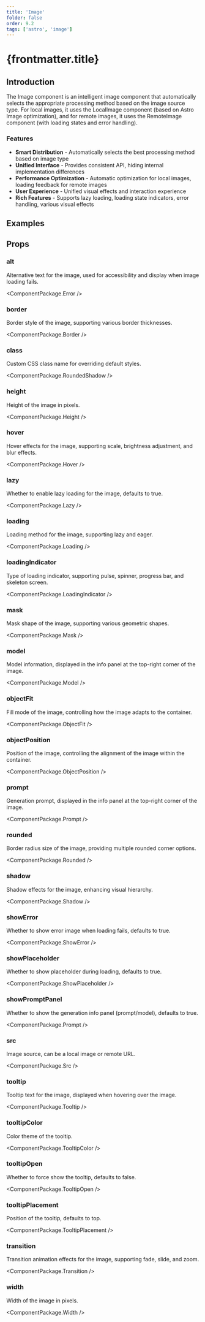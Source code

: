 ```yaml
---
title: 'Image'
folder: false
order: 9.2
tags: ['astro', 'image']
---
```



# {frontmatter.title}

## Introduction

The Image component is an intelligent image component that automatically selects the appropriate processing method based on the image source type. For local images, it uses the LocalImage component (based on Astro Image optimization), and for remote images, it uses the RemoteImage component (with loading states and error handling).

### Features

- **Smart Distribution** - Automatically selects the best processing method based on image type
- **Unified Interface** - Provides consistent API, hiding internal implementation differences
- **Performance Optimization** - Automatic optimization for local images, loading feedback for remote images
- **User Experience** - Unified visual effects and interaction experience
- **Rich Features** - Supports lazy loading, loading state indicators, error handling, various visual effects

## Examples

<ImageBasic />

## Props

### alt

Alternative text for the image, used for accessibility and display when image loading fails.

<ComponentPackage.Error />

### border

Border style of the image, supporting various border thicknesses.

<ComponentPackage.Border />

### class

Custom CSS class name for overriding default styles.

<ComponentPackage.RoundedShadow />

### height

Height of the image in pixels.

<ComponentPackage.Height />

### hover

Hover effects for the image, supporting scale, brightness adjustment, and blur effects.

<ComponentPackage.Hover />

### lazy

Whether to enable lazy loading for the image, defaults to true.

<ComponentPackage.Lazy />

### loading

Loading method for the image, supporting lazy and eager.

<ComponentPackage.Loading />

### loadingIndicator

Type of loading indicator, supporting pulse, spinner, progress bar, and skeleton screen.

<ComponentPackage.LoadingIndicator />

### mask

Mask shape of the image, supporting various geometric shapes.

<ComponentPackage.Mask />

### model

Model information, displayed in the info panel at the top-right corner of the image.

<ComponentPackage.Model />

### objectFit

Fill mode of the image, controlling how the image adapts to the container.

<ComponentPackage.ObjectFit />

### objectPosition

Position of the image, controlling the alignment of the image within the container.

<ComponentPackage.ObjectPosition />

### prompt

Generation prompt, displayed in the info panel at the top-right corner of the image.

<ComponentPackage.Prompt />

### rounded

Border radius size of the image, providing multiple rounded corner options.

<ComponentPackage.Rounded />

### shadow

Shadow effects for the image, enhancing visual hierarchy.

<ComponentPackage.Shadow />

### showError

Whether to show error image when loading fails, defaults to true.

<ComponentPackage.ShowError />

### showPlaceholder

Whether to show placeholder during loading, defaults to true.

<ComponentPackage.ShowPlaceholder />

### showPromptPanel

Whether to show the generation info panel (prompt/model), defaults to true.

<ComponentPackage.Prompt />

### src

Image source, can be a local image or remote URL.

<ComponentPackage.Src />

### tooltip

Tooltip text for the image, displayed when hovering over the image.

<ComponentPackage.Tooltip />

### tooltipColor

Color theme of the tooltip.

<ComponentPackage.TooltipColor />

### tooltipOpen

Whether to force show the tooltip, defaults to false.

<ComponentPackage.TooltipOpen />

### tooltipPlacement

Position of the tooltip, defaults to top.

<ComponentPackage.TooltipPlacement />

### transition

Transition animation effects for the image, supporting fade, slide, and zoom.

<ComponentPackage.Transition />

### width

Width of the image in pixels.

<ComponentPackage.Width />
